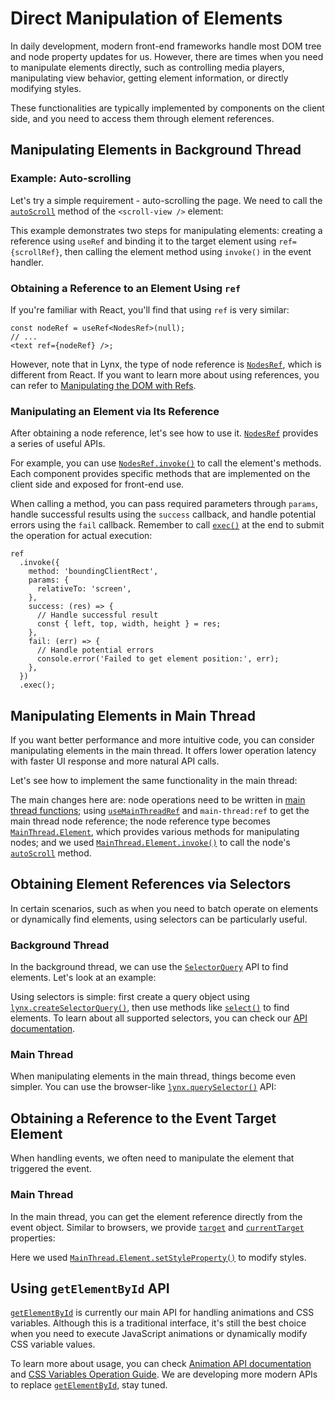 
# Direct Manipulation of Elements

In daily development, modern front-end frameworks handle most DOM tree and node property updates for us. However, there are times when you need to manipulate elements directly, such as controlling media players, manipulating view behavior, getting element information, or directly modifying styles.

These functionalities are typically implemented by components on the client side, and you need to access them through element references.

## Manipulating Elements in Background Thread

### Example: Auto-scrolling

Let's try a simple requirement - auto-scrolling the page. We need to call the [`autoScroll`] method of the `<scroll-view />` element:

<Go
  example="element-manipulation"
  img="/assets/doc/element-manipulation/ref.gif"
  defaultEntryFile="dist/ref-background.lynx.bundle"
  defaultFile="src/ref-background/App.tsx"
  entry="src/ref-background"
  highlight="{7,10-18,28}"
/>

This example demonstrates two steps for manipulating elements: creating a reference using `useRef` and binding it to the target element using `ref={scrollRef}`, then calling the element method using `invoke()` in the event handler.

### Obtaining a Reference to an Element Using `ref`

If you're familiar with React, you'll find that using `ref` is very similar:

```tsx
const nodeRef = useRef<NodesRef>(null);
// ...
<text ref={nodeRef} />;
```

However, note that in Lynx, the type of node reference is [`NodesRef`], which is different from React. If you want to learn more about using references, you can refer to [Manipulating the DOM with Refs](https://react.dev/learn/manipulating-the-dom-with-refs).

### Manipulating an Element via Its Reference

After obtaining a node reference, let's see how to use it. [`NodesRef`] provides a series of useful APIs.

For example, you can use [`NodesRef.invoke()`](api/lynx-api/nodes-ref/nodes-ref-invoke) to call the element's methods. Each component provides specific methods that are implemented on the client side and exposed for front-end use.

When calling a method, you can pass required parameters through `params`, handle successful results using the `success` callback, and handle potential errors using the `fail` callback. Remember to call [`exec()`](api/lynx-api/selector-query/selector-query-exec) at the end to submit the operation for actual execution:

```tsx
ref
  .invoke({
    method: 'boundingClientRect',
    params: {
      relativeTo: 'screen',
    },
    success: (res) => {
      // Handle successful result
      const { left, top, width, height } = res;
    },
    fail: (err) => {
      // Handle potential errors
      console.error('Failed to get element position:', err);
    },
  })
  .exec();
```

## Manipulating Elements in Main Thread

If you want better performance and more intuitive code, you can consider manipulating elements in the main thread. It offers lower operation latency with faster UI response and more natural API calls.

Let's see how to implement the same functionality in the main thread:

<Go
  example="element-manipulation"
  img="/assets/doc/element-manipulation/ref.gif"
  defaultEntryFile="dist/ref-main-thread.lynx.bundle"
  defaultFile="src/ref-main-thread/App.tsx"
  entry="src/ref-main-thread"
  highlight="{7,10-14,19,25}"
/>

The main changes here are: node operations need to be written in [main thread functions](api/react/Document.directives.html#main-thread); using [`useMainThreadRef`] and `main-thread:ref` to get the main thread node reference; the node reference type becomes [`MainThread.Element`], which provides various methods for manipulating nodes; and we used [`MainThread.Element.invoke()`] to call the node's [`autoScroll`] method.

## Obtaining Element References via Selectors

In certain scenarios, such as when you need to batch operate on elements or dynamically find elements, using selectors can be particularly useful.

### Background Thread

In the background thread, we can use the [`SelectorQuery`] API to find elements. Let's look at an example:

<Go
  example="element-manipulation"
  img="/assets/doc/element-manipulation/ref.gif"
  defaultEntryFile="dist/selector-query-background.lynx.bundle"
  defaultFile="src/selector-query-background/App.tsx"
  entry="src/selector-query-background"
  highlight="{5-6}"
/>

Using selectors is simple: first create a query object using [`lynx.createSelectorQuery()`], then use methods like [`select()`] to find elements. To learn about all supported selectors, you can check our [API documentation](api/lynx-api/selector-query).

### Main Thread

When manipulating elements in the main thread, things become even simpler. You can use the browser-like [`lynx.querySelector()`] API:

<Go
  example="element-manipulation"
  img="/assets/doc/element-manipulation/ref.gif"
  defaultEntryFile="dist/selector-query-main-thread.lynx.bundle"
  defaultFile="src/selector-query-main-thread/App.tsx"
  entry="src/selector-query-main-thread"
  highlight="{6-9}"
/>

## Obtaining a Reference to the Event Target Element

When handling events, we often need to manipulate the element that triggered the event.

### Main Thread

In the main thread, you can get the element reference directly from the event object. Similar to browsers, we provide [`target`] and [`currentTarget`] properties:

<Go
  example="element-manipulation"
  img="/assets/doc/element-manipulation/color.gif"
  defaultEntryFile="dist/event-main-thread.lynx.bundle"
  defaultFile="src/event-main-thread/App.tsx"
  entry="src/event-main-thread"
  highlight="{6-9}"
/>

Here we used [`MainThread.Element.setStyleProperty()`] to modify styles.

## Using `getElementById` API

[`getElementById`] is currently our main API for handling animations and CSS variables. Although this is a traditional interface, it's still the best choice when you need to execute JavaScript animations or dynamically modify CSS variable values.

To learn more about usage, you can check [Animation API documentation](api/lynx-api/lynx/lynx-animate-api) and [CSS Variables Operation Guide](api/css/properties/css-variable.mdx). We are developing more modern APIs to replace [`getElementById`], stay tuned.

[`autoScroll`]: api/elements/built-in/scroll-view.html#autoscroll
[`currentTarget`]: api/lynx-api/event/event.html#currentTarget
[`getElementById`]: api/lynx-api/lynx/lynx-get-element-by-id
[`lynx.createSelectorQuery()`]: api/lynx-api/lynx/lynx-create-selector-query
[`lynx.querySelector()`]: api/lynx-api/main-thread/lynx-query-selector
[`MainThread.Element`]: api/lynx-api/main-thread/main-thread-element
[`MainThread.Element.invoke()`]: api/lynx-api/main-thread/main-thread-element.html#elementinvoke
[`MainThread.Element.setStyleProperty()`]: api/lynx-api/main-thread/main-thread-element.html#elementsetstyleproperty
[`NodesRef`]: api/lynx-api/nodes-ref
[`select()`]: api/lynx-api/selector-query/selector-query-select
[`SelectorQuery`]: api/lynx-api/selector-query
[`target`]: api/lynx-api/event/event.html#target
[`useMainThreadRef`]: api/react/Function.useMainThreadRef
